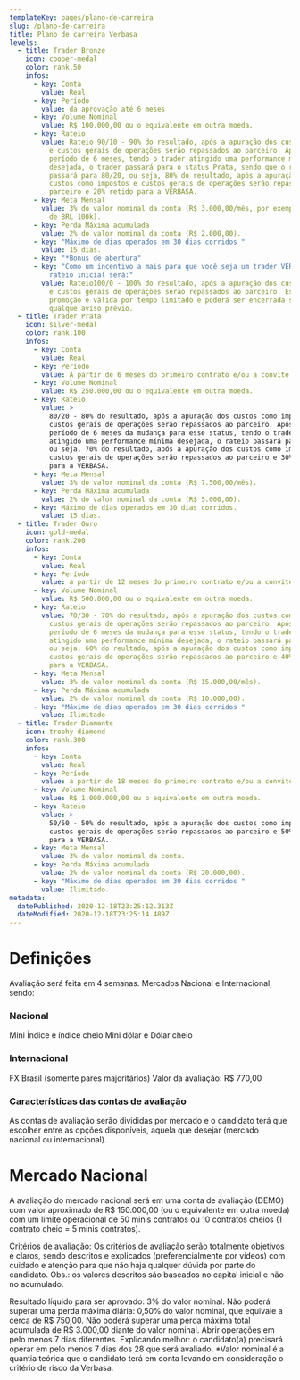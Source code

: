 ```yaml
---
templateKey: pages/plano-de-carreira
slug: /plano-de-carreira
title: Plano de carreira Verbasa
levels:
  - title: Trader Bronze
    icon: cooper-medal
    color: rank.50
    infos:
      - key: Conta
        value: Real
      - key: Período
        value: da aprovação até 6 meses
      - key: Volume Nominal
        value: R$ 100.000,00 ou o equivalente em outra moeda.
      - key: Rateio
        value: Rateio 90/10 - 90% do resultado, após a apuração dos custos como impostos
          e custos gerais de operações serão repassados ao parceiro. Após o
          período de 6 meses, tendo o trader atingido uma performance mínima
          desejada, o trader passará para o status Prata, sendo que o rateio
          passará para 80/20, ou seja, 80% do resultado, após a apuração dos
          custos como impostos e custos gerais de operações serão repassados ao
          parceiro e 20% retido para a VERBASA.
      - key: Meta Mensal
        value: 3% do valor nominal da conta (R$ 3.000,00/mês, por exemplo para uma conta
          de BRL 100k).
      - key: Perda Máxima acumulada
        value: 2% do valor nominal da conta (R$ 2.000,00).
      - key: "Máximo de dias operados em 30 dias corridos "
        value: 15 dias.
      - key: "*Bonus de abertura"
      - key: "Como um incentivo a mais para que você seja um trader VERBASA, nosso
          rateio inicial será:"
        value: Rateio100/0 - 100% do resultado, após a apuração dos custos como impostos
          e custos gerais de operações serão repassados ao parceiro. Essa
          promoção é válida por tempo limitado e poderá ser encerrada sem
          qualque aviso prévio.
  - title: Trader Prata
    icon: silver-medal
    color: rank.100
    infos:
      - key: Conta
        value: Real
      - key: Período
        value: À partir de 6 meses do primeiro contrato e/ou a convite da Verbasa.
      - key: Volume Nominal
        value: R$ 250.000,00 ou o equivalente em outra moeda.
      - key: Rateio
        value: >
          80/20 - 80% do resultado, após a apuração dos custos como impostos e
          custos gerais de operações serão repassados ao parceiro. Após o
          período de 6 meses da mudança para esse status, tendo o trader
          atingido uma performance mínima desejada, o rateio passará para 70/30,
          ou seja, 70% do resultado, após a apuração dos custos como impostos e
          custos gerais de operações serão repassados ao parceiro e 30% retido
          para a VERBASA.
      - key: Meta Mensal
        value: 3% do valor nominal da conta (R$ 7.500,00/mês).
      - key: Perda Máxima acumulada
        value: 2% do valor nominal da conta (R$ 5.000,00).
      - key: Máximo de dias operados em 30 dias corridos.
        value: 15 dias.
  - title: Trader Ouro
    icon: gold-medal
    color: rank.200
    infos:
      - key: Conta
        value: Real
      - key: Período
        value: à partir de 12 meses do primeiro contrato e/ou a convite da Verbasa.
      - key: Volume Nominal
        value: R$ 500.000,00 ou o equivalente em outra moeda.
      - key: Rateio
        value: 70/30 - 70% do resultado, após a apuração dos custos como impostos e
          custos gerais de operações serão repassados ao parceiro. Após o
          período de 6 meses da mudança para esse status, tendo o trader
          atingido uma performance mínima desejada, o rateio passará para 60/40,
          ou seja, 60% do reultado, após a apuração dos custos como impostos e
          custos gerais de operações serão repassados ao parceiro e 40% retido
          para a VERBASA.
      - key: Meta Mensal
        value: 3% do valor nominal da conta (R$ 15.000,00/mês).
      - key: Perda Máxima acumulada
        value: 2% do valor nominal da conta (R$ 10.000,00).
      - key: "Máximo de dias operados em 30 dias corridos "
        value: Ilimitado
  - title: Trader Diamante
    icon: trophy-diamond
    color: rank.300
    infos:
      - key: Conta
        value: Real
      - key: Período
        value: à partir de 18 meses do primeiro contrato e/ou a convite da Verbasa
      - key: Volume Nominal
        value: R$ 1.000.000,00 ou o equivalente em outra moeda.
      - key: Rateio
        value: >
          50/50 - 50% do resultado, após a apuração dos custos como impostos e
          custos gerais de operações serão repassados ao parceiro e 50% retido
          para a VERBASA.
      - key: Meta Mensal
        value: 3% do valor nominal da conta.
      - key: Perda Máxima acumulada
        value: 2% do valor nominal da conta (R$ 20.000,00).
      - key: "Máximo de dias operados em 30 dias corridos "
        value: Ilimitado.
metadata:
  datePublished: 2020-12-18T23:25:12.313Z
  dateModified: 2020-12-18T23:25:14.489Z
---
```


# Definições

Avaliação será feita em 4 semanas. Mercados Nacional e Internacional, sendo:

### Nacional

Mini Índice e índice cheio
Mini dólar e Dólar cheio

### Internacional

FX Brasil (somente pares majoritários)
Valor da avaliação: R$ 770,00

### Características das contas de avaliação

As contas de avaliação serão divididas por mercado e o candidato terá que escolher entre as opções disponíveis, aquela que desejar (mercado nacional ou internacional).

# Mercado Nacional

A avaliação do mercado nacional será em uma conta de avaliação (DEMO) com valor aproximado de R$ 150.000,00 (ou o equivalente em outra moeda) com um limite operacional de 50 minis contratos ou 10 contratos cheios (1 contrato cheio = 5 minis contratos).

Critérios de avaliação: Os critérios de avaliação serão totalmente objetivos e claros, sendo descritos e explicados (preferencialmente por vídeos) com cuidado e atenção para que não haja qualquer dúvida por parte do candidato. Obs.: os valores descritos são baseados no capital inicial e não no acumulado.

Resultado líquido para ser aprovado: 3% do valor nominal.
Não poderá superar uma perda máxima diária: 0,50% do valor nominal, que equivale a cerca de R$ 750,00.
Não poderá superar uma perda máxima total acumulada de R$ 3.000,00 diante do valor nominal.
Abrir operações em pelo menos 7 dias diferentes. Explicando melhor: o candidato(a) precisará operar em pelo menos 7 dias dos 28 que será avaliado.
\*Valor nominal é a quantia teórica que o candidato terá em conta levando em consideração o critério de risco da Verbasa.
